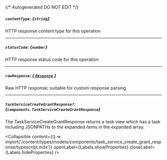 {/* Autogenerated DO NOT EDIT  */}

##### `contentType`: *{`string`}*
HTTP response content type for this operation

---
##### `statusCode`: *{`number`}*
HTTP response status code for this operation

---
##### `rawResponse`: [*{ `Response` }*](https://developer.mozilla.org/en-US/docs/Web/API/Response)
Raw HTTP response; suitable for custom response parsing

---
##### `taskServiceCreateGrantResponse?`: *{`components.TaskServiceCreateGrantResponse`}*
The TaskServiceCreateGrantResponse returns a task view which has a task including JSONPATHs to the expanded items in the expanded array.

<Collapsible content={() => import('/content/types/models/components/task_service_create_grant_response/typescript.mdx')} openLabel={Labels.showProperties} closeLabel={Labels.hideProperties} />



